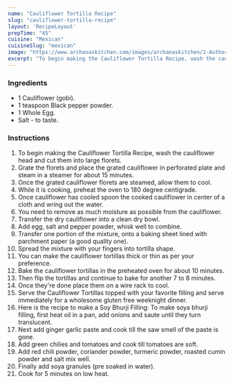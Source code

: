---
name: "Cauliflower Tortilla Recipe"
slug: "cauliflower-tortilla-recipe"
layout: 'RecipeLayout'
prepTime: "45"
cuisine: "Mexican"
cuisineSlug: "mexican"
image: "https://www.archanaskitchen.com/images/archanaskitchen/1-Author/Jyothi_Rajesh/Cauliflower_tortillas.jpg"
excerpt: "To begin making the Cauliflower Tortilla Recipe, wash the cauliflower head and cut them into large florets"
---

### Ingredients

- 1 Cauliflower (gobi).
- 1 teaspoon Black pepper powder.
- 1 Whole Egg.
- Salt - to taste.

### Instructions

1. To begin making the Cauliflower Tortilla Recipe, wash the cauliflower head and cut them into large florets.
1. Grate the florets and place the grated cauliflower in perforated plate and steam in a steamer for about 15 minutes.
1. Once the grated cauliflower florets are steamed, allow them to cool.
1. While it is cooking, preheat the oven to 180 degree centigrade.
1. Once cauliflower has cooled spoon the cooked cauliflower in center of a cloth and wring out the water.
1. You need to remove as much moisture as possible from the cauliflower.
1. Transfer the dry cauliflower into a clean dry bowl.
1. Add egg, salt and pepper powder, whisk well to combine.
1. Transfer one portion of the mixture, onto a baking sheet lined with parchment paper (a good quality one).
1. Spread the mixture with your fingers into tortilla shape.
1. You can make the cauliflower tortillas thick or thin as per your preference.
1. Bake the cauliflower tortillas in the preheated oven for about 10 minutes.
1. Then flip the tortillas and continue to bake for another 7 to 8 minutes.
1. Once they're done place them on a wire rack to cool.
1. Serve the Cauliflower Tortillas topped with your favorite filling and serve immediately for a wholesome gluten free weeknight dinner.
1. Here is the recipe to make a Soy Bhurji Filling: To make soya bhurji filling, first heat oil in a pan, add onions and saute until they turn translucent.
1. Next add ginger garlic paste and cook till the saw smell of the paste is gone.
1. Add green chilies and tomatoes and cook till tomatoes are soft.
1. Add red chili powder, coriander powder, turmeric powder, roasted cumin powder and salt mix well.
1. Finally add soya granules (pre soaked in water).
1. Cook for 5 minutes on low heat.
